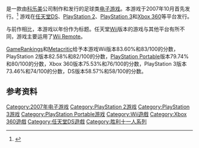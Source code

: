 {{NoteTA
| G1=Games
}}

{{vgname|世界足球 实况胜利十一人2008|ja=ワールドサッカー ウイニングイレブン 2008|en=Pro Evolution Soccer 2008|diff=yes}}是一款由[[科乐美|科乐美]]公司制作和发行的足球类[[电子游戏|电子游戏]]。本游戏于2007年10月首先发行。<ref name="gamefaqs">{{cite web| url = http://www.gamefaqs.com/pc/940564-pro-evolution-soccer-2008/data| title = Release information| publisher = [[GameFAQs|GameFAQs]]| date = | accessdate = 2016-02-15| archive-date = 2016-06-10| archive-url = https://web.archive.org/web/20160610041129/http://www.gamefaqs.com/pc/940564-pro-evolution-soccer-2008/data}}</ref> 游戏在[[任天堂DS|任天堂DS]]、[[PlayStation_2|PlayStation 2]]、[[PlayStation_3|PlayStation 3]]和[[Xbox_360|Xbox 360]]等平台发行。

与前作相比，本游戏以年份作为标题。任天堂[[Wii|Wii]]版本的游戏与其他平台有所不同，游戏主要运用了[[Wii_Remote|Wii Remote]]。

[[GameRankings|GameRankings]]和[[Metacritic|Metacritic]]给予本游戏Wii版本83.60%和83/100的分数，PlayStation 2版本82.58%和82/100的分数，[[PlayStation_Portable|PlayStation Portable]]版本79.74%和80/100的分数，Xbox 360版本75.53%和76/100的分数，PlayStation 3版本73.46%和74/100的分数，DS版本58.57%和58/100的分数。

== 参考资料 ==
{{Reflist}}

{{胜利十一人系列}}

{{DEFAULTSORT:World Soccer Jikkyou Winning Eleven 2008}}
[[Category:2007年电子游戏|Category:2007年电子游戏]]
[[Category:PlayStation_2游戏|Category:PlayStation 2游戏]]
[[Category:PlayStation_3游戏|Category:PlayStation 3游戏]]
[[Category:PlayStation_Portable游戏|Category:PlayStation Portable游戏]]
[[Category:Wii遊戲|Category:Wii遊戲]]
[[Category:Xbox_360遊戲|Category:Xbox 360遊戲]]
[[Category:任天堂DS遊戲|Category:任天堂DS遊戲]]
[[Category:胜利十一人系列|Category:胜利十一人系列]]

{{sports-videogame-stub}}
{{konami-stub}}